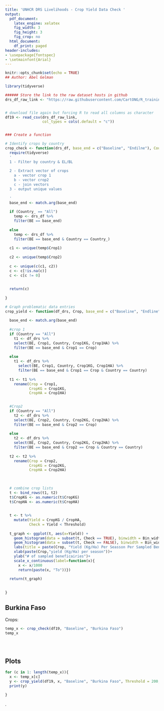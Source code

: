 ```yaml
---
title: 'UNHCR DRS Livelihoods - Crop Yield Data Check '
output:
  pdf_document:
    latex_engine: xelatex
    fig_width: 3
    fig_height: 3
    fig_crop: no
  html_document:
    df_print: paged
header-includes:
- \usepackage{fontspec}
- \setmainfont{Arial}
---
```


```r
knitr::opts_chunk$set(echo = TRUE)
## Author: Abel Gelman
```

```r

library(tidyverse)

###### Store the link to the raw dataset hosts in github 
drs_df_raw_link <- "https://raw.githubusercontent.com/CartONG/R_training/main/df19.csv?token=ALMJAS5FZNUMPT2YXW2HM23A4B6Z2"


# download file again but forcing R to read all columns as character
df19 <- read_csv(drs_df_raw_link,
                 col_types = cols(.default = "c"))


### Create a function

# Identify crops by country
crop_check <- function(drs_df, base_end = c("Baseline", "Endilne"), Country_ = "All"){
  require(tidyverse)
  '
  1 - Filter by country & EL/BL
  
  2 - Extract vector of crops
    a - vector crop 1
    b - vector crop2
    c - join vectors
  3 - output unique values
  
  '
  base_end <- match.arg(base_end)
  
  if (Country_ == "All")
    temp <- drs_df %>% 
    filter(BE == base_end)
  
  else
    temp <- drs_df %>% 
    filter(BE == base_end & Country == Country_)
   
  c1 <- unique(temp$Crop1)
  
  c2 <- unique(temp$Crop2)
  
  c <- unique(c(c1, c2))
  c <- c[!is.na(c)]
  c <- c[c != 0]
    
  
  return(c)
    
}

# Graph problematic data entries
crop_yield <- function(df_drs, Crop, base_end = c("Baseline", "Endline"), Country = "All", Threshold = 100, Bin_width = 100){
  
  base_end <- match.arg(base_end)
  
  #crop 1
  if (Country == "All")
    t1 <- df_drs %>% 
    select(BE, Crop1, Country, Crop1KG, Crop1HA) %>% 
    filter(BE == base_end & Crop1 == Crop)
  
  else 
    t1 <- df_drs %>% 
      select(BE, Crop1, Country, Crop1KG, Crop1HA) %>% 
      filter(BE == base_end & Crop1 == Crop & Country == Country)
  
  t1 <- t1 %>% 
    rename(Crop = Crop1,
           CropKG = Crop1KG,
           CropHA = Crop1HA)
  

  #Crop2
  if (Country == "All")
    t2 <- df_drs %>% 
    select(BE, Crop2, Country, Crop2KG, Crop2HA) %>% 
    filter(BE == base_end & Crop2 == Crop)
  
  else 
    t2 <- df_drs %>% 
    select(BE, Crop2, Country, Crop2KG, Crop2HA) %>% 
    filter(BE == base_end & Crop2 == Crop & Country == Country)
  
  t2 <- t2 %>% 
    rename(Crop = Crop2,
           CropKG = Crop2KG,
           CropHA = Crop2HA)
  
  
  
  # combine crop lists
  t <- bind_rows(t1, t2)
  t$CropKG <- as.numeric(t$CropKG)
  t$CropHA <- as.numeric(t$CropHA)
  
  
  t <- t %>% 
    mutate(Yield = CropKG / CropHA,
           Check = Yield < Threshold)
  
  t_graph <- ggplot(t, aes(x=Yield)) +
    geom_histogram(data = subset(t, Check == TRUE), binwidth = Bin_width, fill = "red4")+
    geom_histogram(data = subset(t, Check == FALSE), binwidth = Bin_width, fill = "#0072BC")+
    labs(title = paste(Crop, "Yield (Kg/Ha) Per Seasson Per Sampled Beneficiary"))+
    xlab(paste(Crop,"yield (Kg/Ha) per season"))+
    ylab("# of sampled beneficairies")+
    scale_x_continuous(label=function(x){
      x <- x/1000
      return(paste(x, "To"))})
  
  return(t_graph)
    
  
}
```
## Burkina Faso
Crops:
```r

temp_x <- crop_check(df19, "Baseline", "Burkina Faso")
temp_x





```
## Plots
```r

for (c in 1: length(temp_x)){
  x <- temp_x[c]
  y <- crop_yield(df19, x, "Baseline", "Burkina Faso", Threshold = 200, Bin_width = 200)
  print(y)

}

```
.
